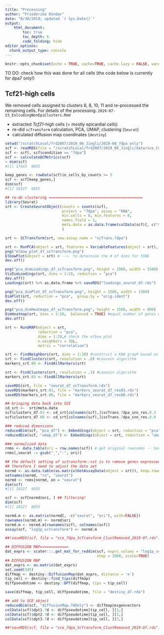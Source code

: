 ```yaml
---
title: "Processing"
author: "Friederike Dündar"
date: "8/30/2019; updated `r Sys.Date()`"
output:
    html_document:
        toc: true
        toc_depth: 6
        code_folding: hide
editor_options: 
  chunk_output_type: console
---
```


```r
knitr::opts_chunk$set(echo = TRUE, cache=TRUE, cache.lazy = FALSE, warning = FALSE, eval=FALSE)
```

TO DO: check how this was done for all cells (the code below is currently for dpa7 only!)

## Tcf21-high cells

We removed cells assigned to clusters 6, 8, 10, 11 and re-processed the remaining cells.
For details of the processing: `2019-07-23_ExlcudingNonEpiClusters.Rmd`


* extracted *Tcf21*-high cells (= mostly epicardial cells)
* re-did `scTransform` calculation, PCA, UMAP, clustering (`Seurat`)
* calculated diffusion map coordinates (`destiny`)

```r
setwd("/scratchLocal/frd2007/2019_06_Jingli/2019-08_7dpa_only")
scf <- readRDS(file = "/scratchLocal/frd2007/2019_06_Jingli/data/sce_CellGeneFiltWithScTransformBatchCorrect_ClustRemoved_2019-07.rds")
scf <- scf[, scf$condition == "7dpa"]
scf <- calculateQCMetrics(scf)
> dim(scf)
#[1] 17443  6055

keep_genes <- rowData(scf)$n_cells_by_counts >= 5
scf <- scf[keep_genes,]
dim(scf)
#[1] 16327  6055

## re-do clustering ===========================================
library(Seurat)
srt <- CreateSeuratObject(counts = counts(scf), 
                          project = "7dpa", assay = "RNA",
                          min.cells = 0, min.features = 0,
                          names.field = 1, 
                          meta.data = as.data.frame(colData(scf)[, c("Sample","condition")])
                          )

srt <- SCTransform(srt, new.assay.name = "scTrans.7dpa")

srt <- RunPCA(object = srt, features = VariableFeatures(object = srt), do.print = FALSE)
png("elbow_plot_d7_scTransform.png")
ElbowPlot(object = srt) # -->  to determine the # of dims for tSNE
dev.off()

png("pca_dimLoadings_d7_scTransform.png", height = 1900, width = 1500)
VizDimLoadings(srt, dims = 1:20, reduction = "pca")
dev.off()
Loadings(srt) %>% as.data.frame %>% saveRDS("loadings_seurat_d7.rds")

png("pca_dimPlot_d7_scTransform.png", height = 1500, width = 1500)
DimPlot(srt, reduction = "pca",  group.by = "orig.ident")
dev.off()

png("pca_dimHeatmaps_d7_scTransform.png", height = 1500, width = 800)
DimHeatmap(srt, dims = 1:20,  balanced = TRUE) #equal number of genes with both + and - scores
dev.off()

srt <- RunUMAP(object = srt, 
               reduction = "pca",
               dims = 1:20,# check the elbow plot
               n.neighbors = 30L,
               metric = "correlation")

srt <- FindNeighbors(srt, dims = 1:20) #construct a KNN graph based on the euclidean distance in PCA space, and refine the edge weights between any two cells based on the shared overlap in their local neighborhoods (Jaccard similarity)
srt <- FindClusters(srt, resolution = .8) #Louvain algorithm 
markers_srt.08 <- FindAllMarkers(srt)

srt <- FindClusters(srt, resolution = .3) #Louvain algorithm 
markers_srt.03 <- FindAllMarkers(srt)

saveRDS(srt, file = "seurat_d7_scTransform.rds")
saveRDS(markers_srt.03, file = "markers_seurat_d7_res03.rds")
saveRDS(markers_srt.08, file = "markers_seurat_d7_res08.rds")

## bringing data back into SCE
cd_srt <-  srt@meta.data
scf$clusters_d7.03 <- cd_srt[colnames(scf),]$scTrans.7dpa_snn_res.0.3
scf$clusters_d7.08 <- cd_srt[colnames(scf),]$scTrans.7dpa_snn_res.0.8

### reduced dimensions
reducedDim(scf, "pca_d7") <- Embeddings(object = srt, reduction = "pca")[colnames(scf),]
reducedDim(scf, "umap_d7") <- Embeddings(object = srt, reduction = "umap")[colnames(scf),]

### normalized data
rnms <- data.table(ori = row.names(scf)) # get original rownames -- Seurat replaces underscores with hyphens...
rnms[,seurat := gsub("_","-", ori)]

## the default setting of sctransform::vst is to remove genes expressed in fewer than 5 cells,
## therefore I need to adjust the data set
normd <- as.data.table(as.matrix(GetAssayData(object = srt)), keep.rownames = TRUE) # log1p(corrected counts, i.e. Pearson residuals)
setnames(normd, "rn", "seurat")
normd <- rnms[normd, on = "seurat"]
dim(scf)
#[1] 16327  6055

scf <- scf[normd$ori, ] ## filtering!
dim(scf)
#[1] 16327  6055

normd.m <- as.matrix(normd[, -c("seurat", "ori"), with=FALSE])
rownames(normd.m) <- normd$ori
normd.m <- normd.m[rownames(scf), colnames(scf)]
assay(scf, "log1p_sctransform") <- normd.m

##!saveRDS(scf, file = "sce_7dpa_ScTransform_ClustRemoved_2019-07.rds")

## DIFFUSION MAP=============
dat_exprs <- scater:::.get_mat_for_reddim(scf, exprs_values = "log1p_sctransform",
                                          ntop = 1000, scale=TRUE)
## DIFFUSION MAP
dat_exprs <- as.matrix(dat_exprs)
set.seed(345)
diffmap <- destiny::DiffusionMap(dat_exprs, distance = 'e')
tip_cell <- destiny::find_tips(diffmap)
diffpseudotime <- destiny::DPT(diffmap, tips = tip_cell)

save(diffmap, tip_cell, diffpseudotime, file = "destiny_d7.rda")

## add to SCE object
reducedDim(scf, "diffusionMap.7dOnly") <- diffmap@eigenvectors
colData(scf)$dpt1.7d <- diffpseudotime[tip_cell, ][1,]
colData(scf)$dpt2.7d <- diffpseudotime[tip_cell, ][2,]
colData(scf)$dpt3.7d <- diffpseudotime[tip_cell, ][3,]

##!saveRDS(scf, file = "sce_7dpa_ScTransform_ClustRemoved_2019-07.rds")
```
